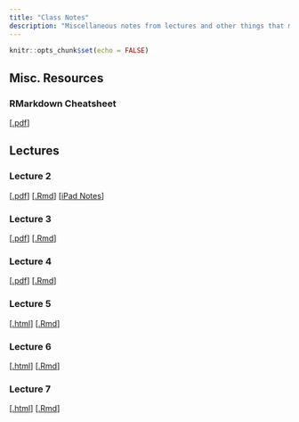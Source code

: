 ```yaml
---
title: "Class Notes"
description: "Miscellaneous notes from lectures and other things that might be useful!"
---
```


```r
knitr::opts_chunk$set(echo = FALSE)
```

## Misc. Resources

### RMarkdown Cheatsheet
[[.pdf](files/class-notes/cheatsheets/rmarkdown-cheatsheet.pdf)]

## Lectures

### Lecture 2
[[.pdf](files/class-notes/lecture 2/lecture2.pdf)] [[.Rmd](files/class-notes/lecture 2/lecture2.Rmd)]
[[iPad Notes](files/class-notes/lecture 2/Lecture 2 Notes.pdf)]

### Lecture 3
[[.pdf](files/class-notes/lecture 3/lecture3.pdf)] [[.Rmd](files/class-notes/lecture 3/lecture3.Rmd)]

### Lecture 4
[[.pdf](files/class-notes/lecture 4/lecture4.pdf)] [[.Rmd](files/class-notes/lecture 4/lecture4.Rmd)]

### Lecture 5
[[.html](files/class-notes/lecture 5/lecture5.html)] [[.Rmd](files/class-notes/lecture 5/lecture5.Rmd)]

### Lecture 6
[[.html](files/class-notes/lecture 6/lecture6.html)] [[.Rmd](files/class-notes/lecture 6/lecture6.Rmd)]

### Lecture 7
[[.html](files/class-notes/lecture 7/lecture7.html)] [[.Rmd](files/class-notes/lecture 7/lecture7.Rmd)]

